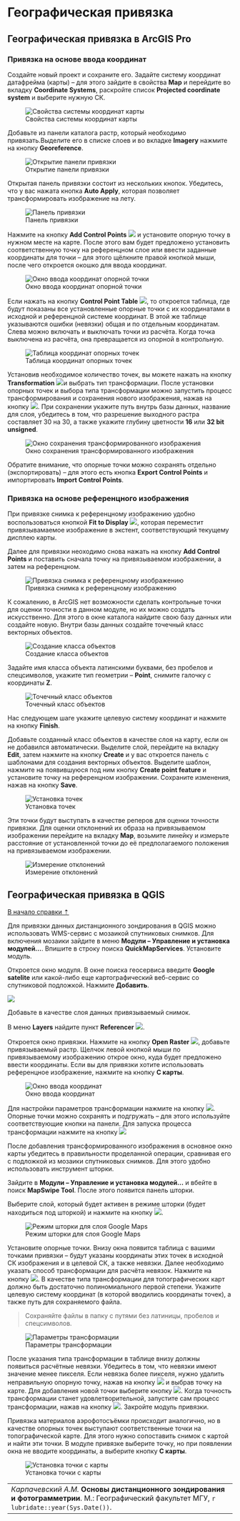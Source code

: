 # Географическая привязка {#georeference}

## Географическая привязка в ArcGIS Pro {#georeference-arcgis}

### Привязка на основе ввода координат

Создайте новый проект и сохраните его. Задайте систему координат датафрейма (карты) – для этого зайдите в свойства **Map** и перейдите во вкладку **Coordinate Systems**, раскройте список **Projected coordinate system** и выберите нужную СК.


![Свойства системы координат карты](images/Ref02/Arc_mapCRS.png)


Добавьте из панели каталога растр, который необходимо привязать.Выделите его в списке слоев и во вкладке **Imagery** нажмите на кнопку **Georeference**.


![Открытие панели привязки](images/Ref02/Arc_georeference.png)


Открытая панель привязки состоит из нескольких кнопок. Убедитесь, что у вас нажата кнопка **Auto Apply**, которая позволяет трансформировать изображение на лету.


![Панель привязки](images/Ref02/Arc_georef_panel.png)


Нажмите на кнопку **Add Control Points** ![](images/Ref02/Arc_add_control_points.png) и установите опорную точку в нужном месте на карте. После этого вам будет предложено установить соответственную точку на референцном слое или ввести заданные координаты для точки – для этого щёлкните правой кнопкой мыши, после чего откроется окошко для ввода координат.


![Окно ввода координат опорной точки](images/Ref02/Arc_target_coords.png)


Если нажать на кнопку **Control Point Table** ![](images/Ref02/Arc_control_points_tab.png), то откроется таблица, где будут показаны все установленные опорные точки с их координатами в исходной и референцной системе координат. В этой же таблице указываются ошибки (невязки) общая и по отдельным координатам. Слева можно включать и выключать точки из расчёта. Когда точка выключена из расчёта, она превращается из опорной в контрольную.


![Таблица координат опорных точек](images/Ref02/Arc_table.png)


Установив необходимое количество точек, вы можете нажать на кнопку **Transformation** ![](images/Ref02/Arc_transformation.png)и выбрать тип трансформации. После установки опорных точек и выбора типа трансформации можно запустить процесс трансформирования и сохранения нового изображения, нажав на кнопку ![](images/Ref02/Arc_save_as_new.png). При сохранении укажите путь внутрь базы данных, название для слоя, убедитесь в том, что разрешение выходного растра составляет 30 на 30, а также укажите глубину цветности **16** или **32 bit unsigned**.


![Окно сохранения трансформированного изображения](images/Ref02/Arc_export_raster.png)


Обратите внимание, что опорные точки можно сохранять отдельно (экспортировать) – для этого есть кнопка **Export Control Points** и импортировать **Import Control Points**.

### Привязка на основе референцного изображения

При привязке снимка к референцному изображению удобно воспользоваться кнопкой **Fit to Display** ![](images/Ref02/Arc_Fit_to_Display.png), которая переместит привязывамаемое изображение в экстент, соответствующий текущему дисплею карты.

Далее для привязки неоходимо снова нажать на кнопку **Add Control Points** и поставить сначала точку на привязываемом изображении, а затем на референцном.


![Привязка снимка к референцному изображению](images/Ref02/Arc_Image_to_Image.gif)

К сожалению, в ArcGIS нет возможности сделать контрольные точки для оценки точности в данном модуле, но их можно создать искусственно. Для этого в окне каталога найдите свою базу данных или создайте новую. Внутри базы данных создайте точечный класс векторных объектов.


![Создание класса объектов](images/Ref02/Arc_Create_FC.png)

Задайте имя класса объекта латинскими буквами, без пробелов и спецсимволов, укажите тип геометрии – **Point**, снимите галочку с координаты **Z**.


![Точечный класс объектов](images/Ref02/Arc_Create_Points.png)

Нас следующем шаге укажите целевую систему координат и нажмите на кнопку **Finish**.

Добавьте созданный класс объектов в качестве слоя на карту, если он не добавился автоматически. Выделите слой, перейдите на вкладку **Edit**, затем нажмите на кнопку **Create** и у вас откроется панель с шаблонами для создания векторных объектов. Выделите шаблон, нажмите на появившуюся под ним кнопку **Create point feature** и установите точку на референцном изображении. Сохраните изменения, нажав на кнопку **Save**.


![Установка точек](images/Ref02/Arc_Control_Points.gif)


Эти точки будут выступать в качестве реперов для оценки точности привязки. Для оценки отклонений их образа на привязываемом изображении перейдите на вкладку **Map**, возьмите линейку и измерьте расстояние от установленной точки до её предполагаемого положения на привязываемом изображении.


![Измерение отклонений](images/Ref02/Arc_Measuring.gif)

## Географическая привязка в QGIS {#georeference-qgis}
[В начало справки ⇡](#georeference)

Для привязки данных дистанционного зондирования в QGIS можно использовать WMS-сервис с мозаикой спутниковых снимков. Для включения мозаики зайдите в меню **Модули – Управление и установка модулей...**. Впишите в строку поиска __QuickMapServices__. Установите модуль.

Откроется окно модуля. В окне поиска геосервиса введите __Google satelite__ или какой-либо еще картографический веб-сервис со спутниковой подложкой. Нажмите **Добавить**.


![](images/Ref02/QMS.png)


Добавьте в качестве слоя данных привязываемый снимок.


В меню **Layers** найдите пункт **Referencer** ![](images/Ref02/Reference_button.png).

Откроется окно привязки. Нажмите на кнопку **Open Raster** ![](images/Ref02/Open_rastr.png), добавьте привязываемый растр. Щелчок левой кнопкой мыши по привязываемому изображению открое окно, куда будет предложено ввести координаты. Если вы для привязки хотите использовать референцное изображение, нажмите на кнопку **С карты**.


![Окно ввода координат](images/Ref02/Input_coordinates.png)


Для настройки параметров трансформации нажмите на кнопку ![](images/Ref02/Transformation_settings.png). Опорные точки можно сохранять и подгружать – для этого используйте соответствующие кнопки на панели. Для запуска процесса трансформации нажмите на кнопку ![](images/Ref02/Transformation_button.png)

После добавления трансформированного изображения в основное окно карты убедитесь в правильности проделанной операции, сравнивая его с подложкой из мозаики спутниковых снимков. Для этого удобно использовать инструмент шторки.

Зайдите в **Модули – Управление и установка модулей...** и вбейте в поиск **MapSwipe Tool**. После этого появится панель шторки.

Выберите слой, который будет активен в режиме шторки (будет находиться под шторкой) и нажмите на кнопку ![](images/Ref02/Swipe_button.png).


![Режим шторки для слоя Google Maps](images/Ref02/Swipe.png)


Установите опорные точки. Внизу окна появится таблица с вашими точками привязки – будут указаны координаты этих точек в исходной СК изображения и в целевой СК, а также невязки. Далее необходимо указать способ трансформации для расчёта невязок. Нажмите на кнопку ![](images/Ref02/Transformation_settings.png). В качестве типа трансформации для топографических карт должно быть достаточно полиномиального первой степени. Укажите целевую систему координат (в которой вводились координаты точек), а также путь для сохраняемого файла.

> Сохраняйте файлы в папку с путями без латиницы, пробелов и спецсимволов.


![Параметры трансформации](images/Ref02/Transformation_parameters.png)


После указания типа трансформации в таблице внизу должны появиться расчётные невязки. Убедитесь в том, что невязки имеют значение менее пикселя. Если невязка более пикселя, нужно удалить неправильную опорную точку, нажав на кнопку ![](images/Ref02/Delete_point.png) и выбрав точку на карте. Для добавления новой точки выберите кнопку ![](images/Ref02/Add_point.png). Когда точность трансформации станет удовлетворительной, запустите сам процесс трансформации, нажав на кнопку ![](images/Ref02/Transformation_button.png). Закройте модуль привязки.

Привязка материалов аэрофотосъёмки происходит аналогично, но в качестве опорных точек выступают соответственные точки на топографической карте. Для этого нужно сопоставить снимок с картой и найти эти точки. В модуле привязке выберите точку, но при появлении окна не вводите координаты, а выберите кнопку **С карты**.


![Установка точки с карты](images/Ref02/Reference_aerial.gif)

----
_Карпачевский А.М._ **Основы дистанционного зондирования и фотограмметрии**. М.: Географический факультет МГУ, `r lubridate::year(Sys.Date())`.
----